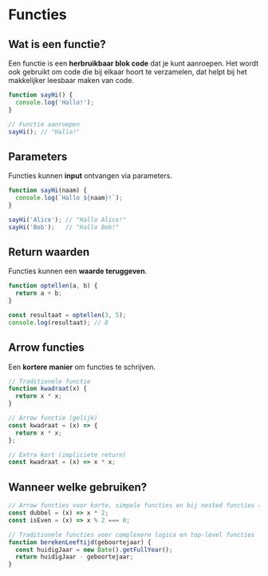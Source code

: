 # Functies

## Wat is een functie?

Een functie is een **herbruikbaar blok code** dat je kunt aanroepen. Het wordt ook gebruikt om
code die bij elkaar hoort te verzamelen, dat helpt bij het makkelijker leesbaar maken van code.

```js
function sayHi() {
  console.log('Hallo!');
}

// Functie aanroepen
sayHi(); // "Hallo!"
```

## Parameters

Functies kunnen **input** ontvangen via parameters.

```js
function sayHi(naam) {
  console.log(`Hallo ${naam}!`);
}

sayHi('Alice'); // "Hallo Alice!"
sayHi('Bob');   // "Hallo Bob!"
```

## Return waarden

Functies kunnen een **waarde teruggeven**.

```js
function optellen(a, b) {
  return a + b;
}

const resultaat = optellen(3, 5);
console.log(resultaat); // 8
```

## Arrow functies

Een **kortere manier** om functies te schrijven.

```js
// Traditionele functie
function kwadraat(x) {
  return x * x;
}

// Arrow functie (gelijk)
const kwadraat = (x) => {
  return x * x;
};

// Extra kort (impliciete return)
const kwadraat = (x) => x * x;
```

## Wanneer welke gebruiken?

```js
// Arrow functies voor korte, simpele functies en bij nested functies (een functie in een functie)
const dubbel = (x) => x * 2;
const isEven = (x) => x % 2 === 0;

// Traditionele functies voor complexere logica en top-level functies
function berekenLeeftijd(geboortejaar) {
  const huidigJaar = new Date().getFullYear();
  return huidigJaar - geboortejaar;
}
```
